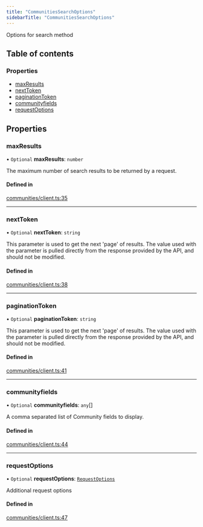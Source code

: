 ```yaml
---
title: "CommunitiesSearchOptions"
sidebarTitle: "CommunitiesSearchOptions"
---
```


Options for search method

## Table of contents

### Properties

- [maxResults](/xdks/typescript/reference/interfaces/CommunitiesSearchOptions#maxresults)
- [nextToken](/xdks/typescript/reference/interfaces/CommunitiesSearchOptions#nexttoken)
- [paginationToken](/xdks/typescript/reference/interfaces/CommunitiesSearchOptions#paginationtoken)
- [communityfields](/xdks/typescript/reference/interfaces/CommunitiesSearchOptions#communityfields)
- [requestOptions](/xdks/typescript/reference/interfaces/CommunitiesSearchOptions#requestoptions)

## Properties

### maxResults

• `Optional` **maxResults**: `number`

The maximum number of search results to be returned by a request.

#### Defined in

[communities/client.ts:35](https://github.com/xdevplatform/xdk/blob/298ca9350d035e40e7c8ee0753c50052819a41e2/xdk/typescript/src/communities/client.ts#L35)

___

### nextToken

• `Optional` **nextToken**: `string`

This parameter is used to get the next 'page' of results. The value used with the parameter is pulled directly from the response provided by the API, and should not be modified.

#### Defined in

[communities/client.ts:38](https://github.com/xdevplatform/xdk/blob/298ca9350d035e40e7c8ee0753c50052819a41e2/xdk/typescript/src/communities/client.ts#L38)

___

### paginationToken

• `Optional` **paginationToken**: `string`

This parameter is used to get the next 'page' of results. The value used with the parameter is pulled directly from the response provided by the API, and should not be modified.

#### Defined in

[communities/client.ts:41](https://github.com/xdevplatform/xdk/blob/298ca9350d035e40e7c8ee0753c50052819a41e2/xdk/typescript/src/communities/client.ts#L41)

___

### communityfields

• `Optional` **communityfields**: `any`[]

A comma separated list of Community fields to display.

#### Defined in

[communities/client.ts:44](https://github.com/xdevplatform/xdk/blob/298ca9350d035e40e7c8ee0753c50052819a41e2/xdk/typescript/src/communities/client.ts#L44)

___

### requestOptions

• `Optional` **requestOptions**: [`RequestOptions`](/xdks/typescript/reference/interfaces/RequestOptions)

Additional request options

#### Defined in

[communities/client.ts:47](https://github.com/xdevplatform/xdk/blob/298ca9350d035e40e7c8ee0753c50052819a41e2/xdk/typescript/src/communities/client.ts#L47)
